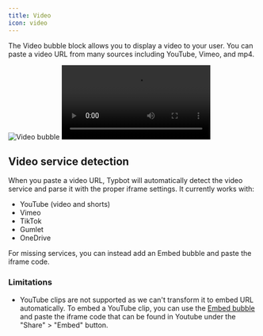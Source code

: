 ```yaml
---
title: Video
icon: video
---
```


The Video bubble block allows you to display a video to your user. You can paste a video URL from many sources including YouTube, Vimeo, and mp4.

<Tabs>
  <Tab title="Flow">
    <Frame style={{ maxWidth: "400px" }}>
      <img
        src="/images/blocks/bubbles/video.png"
        alt="Video bubble"
        className="rounded-lg"
      />
    </Frame>
  </Tab>
  <Tab title="Bot">
    <video
      controls
      autoPlay
      className="rounded-lg"
      src="/images/blocks/bubbles/video-chat.mp4"
    ></video>
  </Tab>
</Tabs>

## Video service detection

When you paste a video URL, Typbot will automatically detect the video service and parse it with the proper iframe settings. It currently works with:

- YouTube (video and shorts)
- Vimeo
- TikTok
- Gumlet
- OneDrive

For missing services, you can instead add an Embed bubble and paste the iframe code.

### Limitations

- YouTube clips are not supported as we can't transform it to embed URL automatically. To embed a YouTube clip, you can use the [Embed bubble](/editor/blocks/bubbles/embed) and paste the iframe code that can be found in Youtube under the "Share" > "Embed" button.

